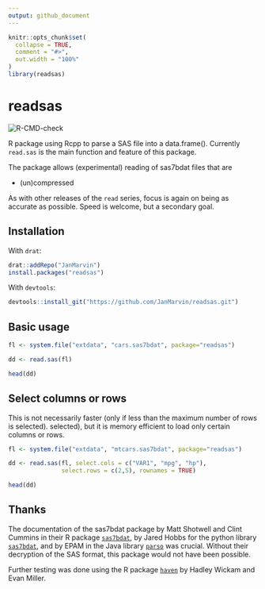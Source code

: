 ```yaml
---
output: github_document
---
```


```r
knitr::opts_chunk$set(
  collapse = TRUE,
  comment = "#>",
  out.width = "100%"
)
library(readsas)
```

# readsas 
<!-- badges: start -->
![R-CMD-check](https://github.com/JanMarvin/readspss/workflows/R-CMD-check/badge.svg)
<!-- badges: end -->

R package using Rcpp to parse a SAS file into a data.frame(). Currently 
`read.sas` is the main function and feature of this package.

The package allows (experimental) reading of sas7bdat files that are

* (un)compressed

As with other releases of the `read` series, focus is again on being as 
accurate as possible. Speed is welcome, but a secondary goal.

## Installation

With `drat`:
```R
drat::addRepo("JanMarvin")
install.packages("readsas")
```

With `devtools`:
```R
devtools::install_git("https://github.com/JanMarvin/readsas.git")
```


## Basic usage
```r
fl <- system.file("extdata", "cars.sas7bdat", package="readsas")

dd <- read.sas(fl)

head(dd)
```

## Select columns or rows
This is not necessarily faster (only if less than the maximum number of rows is selected). selected), but it is memory efficient to load only certain columns or rows.

```r
fl <- system.file("extdata", "mtcars.sas7bdat", package="readsas")

dd <- read.sas(fl, select.cols = c("VAR1", "mpg", "hp"),
               select.rows = c(2,5), rownames = TRUE)

head(dd)
```

## Thanks

The documentation of the sas7bdat package by Matt Shotwell and Clint Cummins in
their R package [`sas7bdat`](https://github.com/BioStatMatt/sas7bdat), by 
Jared Hobbs for the python library 
[`sas7bdat`](https://bitbucket.org/jaredhobbs/sas7bdat/src/master/), and by EPAM in 
the Java library [`parso`](https://github.com/epam/parso) was crucial.
Without their decryption of the SAS format, this package would not have been
possible.

Further testing was done using the R package 
[`haven`](https://github.com/tidyverse/haven) by Hadley Wickam and Evan Miller.
